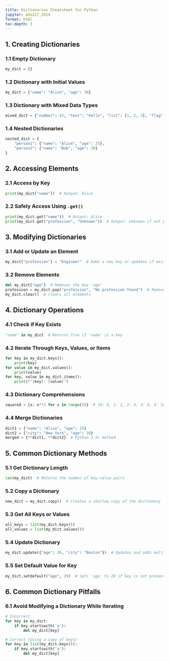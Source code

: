 ```yaml
---
title: Dictionaries Cheatsheet for Python
jupyter: eds217_2024
format: html
toc-depth: 3
---
```


## 1. Creating Dictionaries

### 1.1 Empty Dictionary
```python
my_dict = {}
```

### 1.2 Dictionary with Initial Values
```python
my_dict = {"name": "Alice", "age": 30}
```

### 1.3 Dictionary with Mixed Data Types
```python
mixed_dict = {"number": 42, "text": "hello", "list": [1, 2, 3], "flag": True}
```

### 1.4 Nested Dictionaries
```python
nested_dict = {
    "person1": {"name": "Alice", "age": 25},
    "person2": {"name": "Bob", "age": 30}
}
```

## 2. Accessing Elements

### 2.1 Access by Key
```python
print(my_dict["name"])  # Output: Alice
```

### 2.2 Safely Access Using `.get()`
```python
print(my_dict.get("name"))  # Output: Alice
print(my_dict.get("profession", "Unknown"))  # Output: Unknown if not present
```

## 3. Modifying Dictionaries

### 3.1 Add or Update an Element
```python
my_dict["profession"] = "Engineer"  # Adds a new key or updates if exists
```

### 3.2 Remove Elements
```python
del my_dict["age"]  # Removes the key 'age'
profession = my_dict.pop("profession", "No profession found")  # Removes and returns
my_dict.clear()  # Clears all elements
```

## 4. Dictionary Operations

### 4.1 Check if Key Exists
```python
"name" in my_dict  # Returns True if 'name' is a key
```

### 4.2 Iterate Through Keys, Values, or Items
```python
for key in my_dict.keys():
    print(key)
for value in my_dict.values():
    print(value)
for key, value in my_dict.items():
    print(f"{key}: {value}")
```

### 4.3 Dictionary Comprehensions
```python
squared = {x: x**2 for x in range(5)}  # {0: 0, 1: 1, 2: 4, 3: 9, 4: 16}
```

### 4.4 Merge Dictionaries
```python
dict1 = {"name": "Alice", "age": 25}
dict2 = {"city": "New York", "age": 30}
merged = {**dict1, **dict2}  # Python 3.5+ method
```

## 5. Common Dictionary Methods

### 5.1 Get Dictionary Length
```python
len(my_dict)  # Returns the number of key-value pairs
```

### 5.2 Copy a Dictionary
```python
new_dict = my_dict.copy()  # Creates a shallow copy of the dictionary
```

### 5.3 Get All Keys or Values
```python
all_keys = list(my_dict.keys())
all_values = list(my_dict.values())
```

### 5.4 Update Dictionary
```python
my_dict.update({"age": 26, "city": "Boston"})  # Updates and adds multiple keys
```

### 5.5 Set Default Value for Key
```python
my_dict.setdefault("age", 29)  # Sets 'age' to 29 if key is not present
```

## 6. Common Dictionary Pitfalls

### 6.1 Avoid Modifying a Dictionary While Iterating
```python
# Incorrect
for key in my_dict:
    if key.startswith('a'):
        del my_dict[key]

# Correct (Using a copy of keys)
for key in list(my_dict.keys()):
    if key.startswith('a'):
        del my_dict[key]
```
